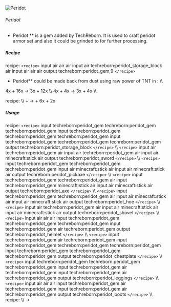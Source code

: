 ![Peridot](/mods/techreborn/peridot_gem.png)

###### Peridot

- Peridot ** is a gem added by TechReborn. It is used to craft
        peridot armor set and also it could be grinded to
        <Mcitem id="techreborn:peridot_dust"/> for
        further processing.

##### Recipe

<Mcitem id="minecraft:crafting_table"/> recipe:
`<recipe>` input air air air input air
techreborn:peridot_storage_block air input air air air output
techreborn:peridot_gem,9 `</recipe>`

- Peridot** could be made back from dust using raw power of TNT
        in
        <Mcitem id="techreborn:implosion_compressor"/>:
        \\\\

4x <Mcitem id="techreborn:peridot_dust"/> + 16x
<Mcitem id="minecraft:tnt"/> -\> 3x
<Mcitem id="techreborn:peridot_gem"/> + 12x
<Mcitem id="techreborn:dark_ashes_dust"/>\\\\ 4x
<Mcitem id="techreborn:peridot_dust"/> + 4x
<Mcitem id="minecraft:end_crystal"/> -\> 3x
<Mcitem id="techreborn:peridot_gem"/> + 4x
<Mcitem id="techreborn:ender_eye_small_dust"/>\\\\

<Mcitem id="techreborn:industrial_grinder"/> recipe:
\\\\ <Mcitem id="techreborn:peridot_ore"/> +
<Mcitem id="techreborn:water_cell"/> -\>
<Mcitem id="techreborn:peridot_gem"/> +
6x<Mcitem id="techreborn:peridot_small_dust"/> +
2x<Mcitem id="techreborn:emerald_small_dust"/>

##### Usage

<Mcitem id="minecraft:crafting_table"/> recipe:
`<recipe>` input techreborn:peridot_gem techreborn:peridot_gem
techreborn:peridot_gem input techreborn:peridot_gem
techreborn:peridot_gem techreborn:peridot_gem input
techreborn:peridot_gem techreborn:peridot_gem techreborn:peridot_gem
output techreborn:peridot_storage_block `</recipe>` \\\\
`<recipe>` input air techreborn:peridot_gem air input air
techreborn:peridot_gem air input air minecraft:stick air output
techreborn:peridot_sword `</recipe>` \\\\ `<recipe>` input
techreborn:peridot_gem techreborn:peridot_gem techreborn:peridot_gem
input air minecraft:stick air input air minecraft:stick air output
techreborn:peridot_pickaxe `</recipe>` \\\\ `<recipe>`
input techreborn:peridot_gem techreborn:peridot_gem air input
techreborn:peridot_gem minecraft:stick air input air minecraft:stick air
output techreborn:peridot_axe `</recipe>` \\\\ `<recipe>`
input techreborn:peridot_gem techreborn:peridot_gem air input air
minecraft:stick air input air minecraft:stick air output
techreborn:peridot_hoe `</recipe>` \\\\ `<recipe>` input
air techreborn:peridot_gem air input air minecraft:stick air input air
minecraft:stick air output techreborn:peridot_shovel `</recipe>`
\\\\ `<recipe>` input air air air input techreborn:peridot_gem
techreborn:peridot_gem techreborn:peridot_gem input
techreborn:peridot_gem air techreborn:peridot_gem output
techreborn:peridot_helmet `</recipe>` \\\\ `<recipe>`
input techreborn:peridot_gem air techreborn:peridot_gem input
techreborn:peridot_gem techreborn:peridot_gem techreborn:peridot_gem
input techreborn:peridot_gem techreborn:peridot_gem
techreborn:peridot_gem output techreborn:peridot_chestplate
`</recipe>` \\\\ `<recipe>` input techreborn:peridot_gem
techreborn:peridot_gem techreborn:peridot_gem input
techreborn:peridot_gem air techreborn:peridot_gem input
techreborn:peridot_gem air techreborn:peridot_gem output
techreborn:peridot_leggings `</recipe>` \\\\ `<recipe>`
input air air air input techreborn:peridot_gem air
techreborn:peridot_gem input techreborn:peridot_gem air
techreborn:peridot_gem output techreborn:peridot_boots
`</recipe>` \\\\
<Mcitem id="techreborn:grinder"/> recipe: \\\\
<Mcitem id="techreborn:peridot_gem"/> -\>
<Mcitem id="techreborn:peridot_dust"/>
